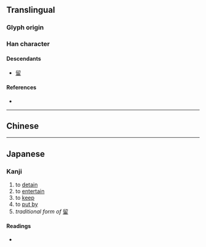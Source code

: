 {{also|留|畄}}
{{character info}}
==Translingual==

===Glyph origin===
{{Han etym}}
{{Han compound|丣|田|t2=field|ls=psc|c1=p|c2=s}}

===Han character===
{{Han char|rn=102|rad=田|as=09|sn=14|four=|canj=MLLW,XMLLW|ids=⿱丣田}}

====Descendants====
* [[留]]

====References====
* {{Han ref|kx=0764.010|dkj=21867|dj=1174.010|hdz=42542.100|uh=7571|ud=30065}}

----

==Chinese==
{{zh-see|留|v}}

----

==Japanese==

===Kanji===
{{ja-kanji|grade=|rs=田09}}

# to [[detain]]
# to [[entertain]]
# to [[keep]]
# to [[put by]]
# ''traditional form of'' [[留]]

====Readings====
* {{ja-readings|on=[[りゅう]] (ryū), [[る]] (ru)|kun=[[とどめる]] (todomeru), [[とどまる]] (todomaru)|nanori=}}